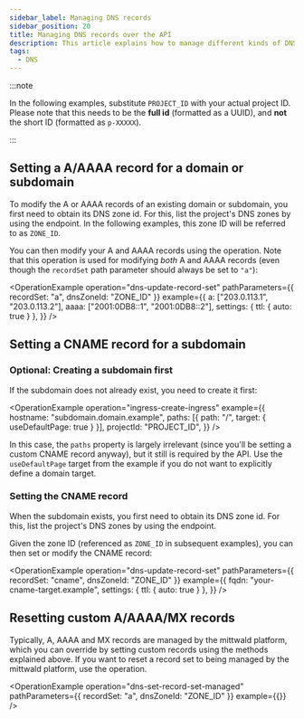 ```yaml
---
sidebar_label: Managing DNS records
sidebar_position: 20
title: Managing DNS records over the API
description: This article explains how to manage different kinds of DNS records via the API
tags:
  - DNS
---
```



:::note

In the following examples, substitute `PROJECT_ID` with your actual project ID. Please note that this needs to be the
**full id** (formatted as a UUID), and **not** the short ID (formatted as `p-XXXXX`).

:::

## Setting a A/AAAA record for a domain or subdomain

To modify the A or AAAA records of an existing domain or subdomain, you first need to obtain its DNS zone id. For this,
list the project's DNS zones by using the <OperationLink operation="dns-list-dns-zones" /> endpoint. In the following
examples, this zone ID will be referred to as `ZONE_ID`.

You can then modify your A and AAAA records using the <OperationLink operation="dns-update-record-set" /> operation.
Note that this operation is used for modifying _both_ A and AAAA records (even though the `recordSet` path parameter
should always be set to `"a"`):

<OperationExample
  operation="dns-update-record-set"
  pathParameters={{ recordSet: "a", dnsZoneId: "ZONE_ID" }}
  example={{
    a: ["203.0.113.1", "203.0.113.2"],
    aaaa: ["2001:0DB8::1", "2001:0DB8::2"],
    settings: { ttl: { auto: true } },
  }}
/>

## Setting a CNAME record for a subdomain

### Optional: Creating a subdomain first

If the subdomain does not already exist, you need to create it first:

<OperationExample
  operation="ingress-create-ingress"
  example={{
    hostname: "subdomain.domain.example",
    paths: [{ path: "/", target: { useDefaultPage: true } }],
    projectId: "PROJECT_ID",
  }}
/>

In this case, the `paths` property is largely irrelevant (since you'll be setting a custom CNAME record anyway), but
it still is required by the API. Use the `useDefaultPage` target from the example if you do not want to explicitly
define a domain target.

### Setting the CNAME record

When the subdomain exists, you first need to obtain its DNS zone id. For this, list the project's DNS zones by
using the <OperationLink operation="dns-list-dns-zones" /> endpoint.

Given the zone ID (referenced as `ZONE_ID` in subsequent examples), you can then set or modify the CNAME record:

<OperationExample
  operation="dns-update-record-set"
  pathParameters={{ recordSet: "cname", dnsZoneId: "ZONE_ID" }}
  example={{
    fqdn: "your-cname-target.example",
    settings: { ttl: { auto: true } },
  }}
/>

## Resetting custom A/AAAA/MX records

Typically, A, AAAA and MX records are managed by the mittwald platform, which you can override by setting custom records
using the methods explained above. If you want to reset a record set to being managed by the mittwald platform, use
the <OperationLink operation="dns-set-record-set-managed" /> operation.

<OperationExample
  operation="dns-set-record-set-managed"
  pathParameters={{ recordSet: "a", dnsZoneId: "ZONE_ID" }}
  example={{}}
/>
